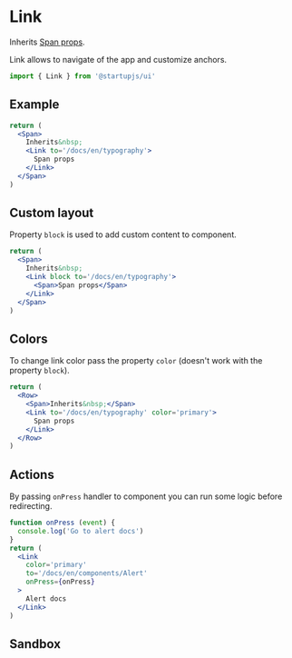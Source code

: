 
# Link
Inherits [Span props](/docs/en/typography).

Link allows to navigate of the app and customize anchors.

```jsx
import { Link } from '@startupjs/ui'
```

## Example

```jsx example
return (
  <Span>
    Inherits&nbsp;
    <Link to='/docs/en/typography'>
      Span props
    </Link>
  </Span>
)
```

## Custom layout

Property `block` is used to add custom content to component.

```jsx example
return (
  <Span>
    Inherits&nbsp;
    <Link block to='/docs/en/typography'>
      <Span>Span props</Span>
    </Link>
  </Span>
)
```

## Colors

To change link color pass the property `color` (doesn't work with the property `block`).

```jsx example
return (
  <Row>
    <Span>Inherits&nbsp;</Span>
    <Link to='/docs/en/typography' color='primary'>
      Span props
    </Link>
  </Row>
)
```

## Actions

By passing `onPress` handler to component you can run some logic before redirecting.

```jsx example
function onPress (event) {
  console.log('Go to alert docs')
}
return (
  <Link
    color='primary'
    to='/docs/en/components/Alert'
    onPress={onPress}
  >
    Alert docs
  </Link>
)
```

## Sandbox

<Sandbox Component={Link} />
